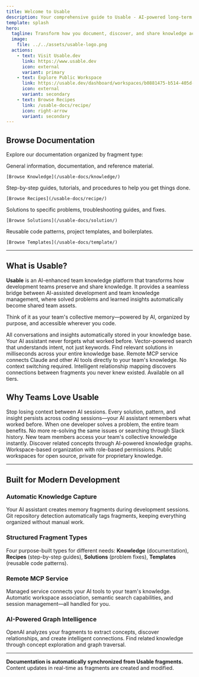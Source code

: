 ```yaml
---
title: Welcome to Usable
description: Your comprehensive guide to Usable - AI-powered long-term memory for your codebase
template: splash
hero:
  tagline: Transform how you document, discover, and share knowledge across your development team. Build a living knowledge base that grows smarter with every insight.
  image:
    file: ../../assets/usable-logo.png
  actions:
    - text: Visit Usable.dev
      link: https://www.usable.dev
      icon: external
      variant: primary
    - text: Explore Public Workspace
      link: https://usable.dev/dashboard/workspaces/b0881475-b514-405d-912e-1aa4428a5eb9
      icon: external
      variant: secondary
    - text: Browse Recipes
      link: /usable-docs/recipe/
      icon: right-arrow
      variant: secondary
---
```



## Browse Documentation

Explore our documentation organized by fragment type:

<CardGrid>
  <Card title="Knowledge" icon="open-book">
    General information, documentation, and reference material.
    
    [Browse Knowledge](/usable-docs/knowledge/)
  </Card>
  
  <Card title="Recipe" icon="list-format">
    Step-by-step guides, tutorials, and procedures to help you get things done.
    
    [Browse Recipes](/usable-docs/recipe/)
  </Card>
  
  <Card title="Solution" icon="approve-check">
    Solutions to specific problems, troubleshooting guides, and fixes.
    
    [Browse Solutions](/usable-docs/solution/)
  </Card>
  
  <Card title="Template" icon="document">
    Reusable code patterns, project templates, and boilerplates.
    
    [Browse Templates](/usable-docs/template/)
  </Card>
</CardGrid>

---

## What is Usable?

**Usable** is an AI-enhanced team knowledge platform that transforms how development teams preserve and share knowledge. It provides a seamless bridge between AI-assisted development and team knowledge management, where solved problems and learned insights automatically become shared team assets.

Think of it as your team's collective memory—powered by AI, organized by purpose, and accessible wherever you code.

<CardGrid stagger>
  <Card title="Persistent Memory" icon="pencil">
    All conversations and insights automatically stored in your knowledge base. Your AI assistant never forgets what worked before.
  </Card>
  
  <Card title="Semantic Search" icon="magnifier">
    Vector-powered search that understands intent, not just keywords. Find relevant solutions in milliseconds across your entire knowledge base.
  </Card>
  
  <Card title="MCP Integration" icon="rocket">
    Remote MCP service connects Claude and other AI tools directly to your team's knowledge. No context switching required.
  </Card>
  
  <Card title="AI Knowledge Graph" icon="puzzle">
    Intelligent relationship mapping discovers connections between fragments you never knew existed. Available on all tiers.
  </Card>
</CardGrid>

## Why Teams Love Usable

<CardGrid stagger>
  <Card title="End Knowledge Loss" icon="star">
    Stop losing context between AI sessions. Every solution, pattern, and insight persists across coding sessions—your AI assistant remembers what worked before.
  </Card>
  
  <Card title="Reduce Duplicate Work" icon="rocket">
    When one developer solves a problem, the entire team benefits. No more re-solving the same issues or searching through Slack history.
  </Card>
  
  <Card title="Accelerate Onboarding" icon="approve-check">
    New team members access your team's collective knowledge instantly. Discover related concepts through AI-powered knowledge graphs.
  </Card>
  
  <Card title="Maintain Control" icon="setting">
    Workspace-based organization with role-based permissions. Public workspaces for open source, private for proprietary knowledge.
  </Card>
</CardGrid>

---

## Built for Modern Development

### Automatic Knowledge Capture
Your AI assistant creates memory fragments during development sessions. Git repository detection automatically tags fragments, keeping everything organized without manual work.

### Structured Fragment Types
Four purpose-built types for different needs: **Knowledge** (documentation), **Recipes** (step-by-step guides), **Solutions** (problem fixes), **Templates** (reusable code patterns).

### Remote MCP Service
Managed service connects your AI tools to your team's knowledge. Automatic workspace association, semantic search capabilities, and session management—all handled for you.

### AI-Powered Graph Intelligence
OpenAI analyzes your fragments to extract concepts, discover relationships, and create intelligent connections. Find related knowledge through concept exploration and graph traversal.

---

**Documentation is automatically synchronized from Usable fragments.** Content updates in real-time as fragments are created and modified.

